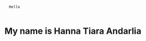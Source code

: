 
<div>
<code className={`${mono.className} md:text-4xl tracking-widest`}
>
  Hello <TypewritterTexts
    texts={['World!', 'Clients', 'Recruiter']}
    speed={300}
  />
</code><br/>

# My name is **Hanna Tiara Andarlia**

</div>
